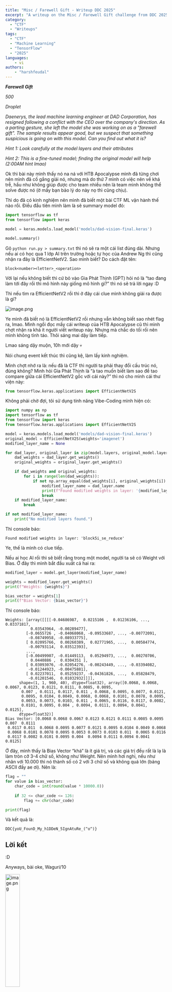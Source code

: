 ```yaml
---
title: "Misc / Farewell Gift - Writeup DDC 2025"
excerpt: "A writeup on the Misc / Farewell Gift challenge from DDC 2025"
category:
  - "CTF"
  - "Writeups"
tags:
  - "CTF"
  - "Machine Learning"
  - "TensorFlow"
  - "2025"
languages:
    - vi
authors:
    - "harshfeudal"
---
```


***Farewell Gift***

*500*

*Droplet*

*Daenerys, the lead machine learning engineer at DAD Corporation, has resigned following a conflict with the CEO over the company's direction. As a parting gesture, she left the model she was working on as a "farewell gift". The sample results appear good, but we suspect that something suspicious is going on with this model. Can you find out what it is?*

*Hint 1: Look carefully at the model layers and their attributes*

*Hint 2: This is a fine-tuned model; finding the original model will help (2:00AM hint lmao)*

Ok thì bài này mình thấy nó na ná với HTB Apocalypse mình đã từng chơi nên mình đã cố gắng giải nó, nhưng mà do thứ 7 mình có việc nên về khá trễ, hầu như không giúp được cho team nhiều nên là team mình không thể solve được nó (ờ mấy bạn bảo lý do này nọ thì cũng chịu).

Thì do đã có kinh nghiệm nên mình đã biết một bài CTF ML vận hành thế nào rồi. Điều đầu tiên mình làm là sẽ summary model đó:

```python
import tensorflow as tf
from tensorflow import keras

model = keras.models.load_model('models/dad-vision-final.keras')

model.summary()
```

Gõ `python run.py > summary.txt` thì nó sẽ ra một cái list đúng dài. Nhưng nếu ai có học qua 1 lớp AI trên trường hoặc tự học của Andrew Ng thì cũng nhận ra đây là EfficientNetV2. Sao mình biết? Do cách đặt tên:

```
block<number><letter>_<operation>
```

Với lại nếu không biết thì cứ bỏ vào Gia Phát Thịnh (GPT) hỏi nó là “tao đang làm tới đây rồi thì mô hình này giống mô hình gì?” thì nó sẽ trả lời ngay :D

Thì nếu tìm ra EfficientNetV2 rồi thì ở đây cái clue mình không giải ra được là gì?

![image.png](image.png)

Ye mình đã biết nó là EfficientNetV2 rồi nhưng vẫn không biết sao nhét flag ra, lmao. Mình ngồi đọc mấy cái writeup của HTB Apocalypse cũ thì mình chợt nhận ra khá ít người viết writeup này. Nhưng mà chắc do tối rồi nên mình không tỉnh táo. Thôi sáng mai dậy làm tiếp.

Lmao sáng dậy muộn, 10h mới dậy 💀

Nói chung event kết thúc thì cũng kệ, làm lấy kinh nghiệm. 

Mình chợt nhớ ra là: nếu đã là CTF thì người ta phải thay đổi cấu trúc nó, đúng không? Mình hỏi Gia Phát Thịnh là “à tao muốn biết làm sao để tao compare giữa cái EfficientNetV2 gốc với cái này?” thì nó cho mình cái thư viện này:

```python
from tensorflow.keras.applications import EfficientNetV2S
```

Không phải chờ đợi, tôi sử dụng tính năng Vibe-Coding mình hiện có:

```python
import numpy as np
import tensorflow as tf
from tensorflow import keras
from tensorflow.keras.applications import EfficientNetV2S

model = keras.models.load_model('models/dad-vision-final.keras')
original_model = EfficientNetV2S(weights='imagenet')
modified_layer_name = None

for dad_layer, original_layer in zip(model.layers, original_model.layers):
    dad_weights = dad_layer.get_weights()
    original_weights = original_layer.get_weights()

    if dad_weights and original_weights:
        for i in range(len(dad_weights)):
            if not np.array_equal(dad_weights[i], original_weights[i]):
                modified_layer_name = dad_layer.name
                print(f"Found modified weights in layer: '{modified_layer_name}'")
                break
    if modified_layer_name:
        break

if not modified_layer_name:
    print("No modified layers found.")
```

Thì console báo:

```
Found modified weights in layer: 'block5i_se_reduce'
```

Ye, thế là mình có clue tiếp.

Nếu ai học AI rồi thì sẽ biết rằng trong một model, người ta sẽ có Weight với Bias. Ở đây thì mình bắt đầu xuất cả hai ra:

```python
modified_layer = model.get_layer(modified_layer_name)

weights = modified_layer.get_weights()
print(f"Weights: {weights}")

bias_vector = weights[1]
print(f"Bias Vector: {bias_vector}")
```

Thì console báo:

```
Weights: [array([[[[-0.04686987,  0.0215106 ,  0.01236106, ...,  0.03371817,
           0.03543964, -0.00289477],
         [-0.0655726 , -0.04068068, -0.09533687, ..., -0.00772091,
          -0.08749958, -0.08933775],
         [ 0.02095766,  0.00260389,  0.02771965, ...,  0.00584774,
          -0.00793114,  0.03512393],
         ...,
         [-0.00499907, -0.01449113,  0.05294973, ...,  0.00270706,
           0.0440886 ,  0.0304351 ],
         [ 0.03093076, -0.02054276, -0.00243449, ..., -0.03394082,
          -0.01244923, -0.00475881],
         [ 0.02237011,  0.05259237, -0.04361826, ...,  0.05828479,
          -0.01201546,  0.01032932]]]],
      shape=(1, 1, 960, 40), dtype=float32), array([0.0068, 0.0068, 0.0067, 0.0123, 0.0121, 0.0111, 0.0085, 0.0095,
       0.007 , 0.0111, 0.0117, 0.011 , 0.0068, 0.0095, 0.0077, 0.0121,
       0.0095, 0.0104, 0.0049, 0.0068, 0.0068, 0.0101, 0.0078, 0.0095,
       0.0053, 0.0073, 0.0103, 0.011 , 0.0065, 0.0116, 0.0117, 0.0082,
       0.0101, 0.0095, 0.004 , 0.0094, 0.0111, 0.0094, 0.0041, 0.0125],
      dtype=float32)]
Bias Vector: [0.0068 0.0068 0.0067 0.0123 0.0121 0.0111 0.0085 0.0095 0.007  0.0111
 0.0117 0.011  0.0068 0.0095 0.0077 0.0121 0.0095 0.0104 0.0049 0.0068
 0.0068 0.0101 0.0078 0.0095 0.0053 0.0073 0.0103 0.011  0.0065 0.0116
 0.0117 0.0082 0.0101 0.0095 0.004  0.0094 0.0111 0.0094 0.0041 0.0125]
```

Ở đây, mình thấy là Bias Vector “khá” là ít giá trị, và các giá trị đều rất là lạ là làm tròn cỡ 3-4 chữ số, không như Weight. Nên mình hơi nghi, nếu như nhân với 10.000 thì nó thành số có 2 với 3 chữ số và không quá lớn (bảng ASCII đấy ae ơi). Nên là:

```python
flag = ""
for value in bias_vector:
    char_code = int(round(value * 10000.0))
    
    if 32 <= char_code <= 126:
        flag += chr(char_code)

print(flag)
```

Và kết quả là:

```
DDC{yoU_FounD_My_h1DDeN_5IgnAtuRe_(^o^)}
```

## Lời kết

:D

Anyways, bài oke, Waguri/10

<img src="cc97ddd6-1d5c-4641-a59c-5fb92dc11a7f.png" alt="image.png" style="width: 30%; height: auto;" />
